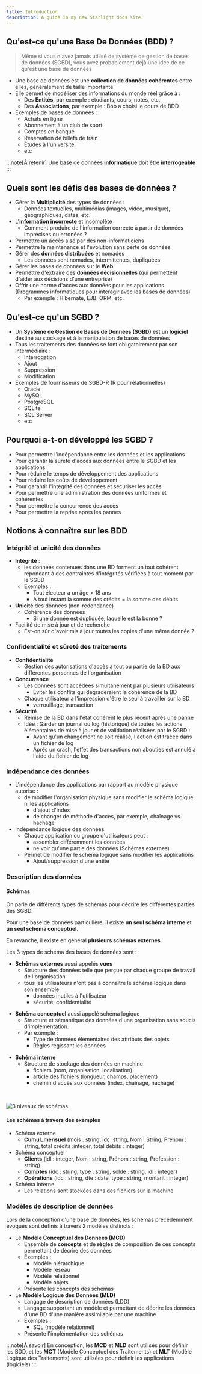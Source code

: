 ```yaml
---
title: Introduction
description: A guide in my new Starlight docs site.
---
```




<Slide>

## Qu'est-ce qu'une Base De Données (BDD) ?

> Même si vous n'avez jamais utilisé de système de gestion de bases de données (SGBD), vous avez probablement déjà une idée de ce qu'est une base de données 

</Slide>
<Slide title="Qu'est-ce qu'une Base De Données (BDD) ?">

- Une base de données est une **collection de données cohérentes** entre elles, généralement de taille importante
- Elle permet de modéliser des informations du monde réel grâce à :
  - Des **Entités**, par exemple : étudiants, cours, notes, etc.
  - Des **Associations**, par exemple : Bob a choisi le cours de BDD
- Exemples de bases de données :
  - Achats en ligne
  - Abonnement à un club de sport
  - Comptes en banque
  - Réservation de billets de train
  - Études à l'université
  - etc

</Slide>
<Slide>

:::note[À retenir]
Une base de données **informatique** doit être **interrogeable**
:::

</Slide>
<Slide>

## Quels sont les défis des bases de données ?

- Gérer la **Multiplicité** des types de données :
  - Données textuelles, multimédias (images, vidéo, musique), géographiques, dates, etc.
- L'**information incorrecte** et incomplète
  - Comment produire de l'information correcte à partir de données imprécises ou erronées ?
- Permettre un accès aisé par des non-informaticiens
- Permettre la maintenance et l'évolution sans perte de données
- Gérer des  **données distribuées** et nomades
  - Les données sont nomades, intermittentes, dupliquées
- Gérer les bases de données sur le **Web**
- Permettre d'extraire des **données décisionnelles** (qui permettent d'aider aux décisions d'une entreprise)
- Offrir une norme d'accès aux données pour les applications (Programmes informatiques pour interagir avec les bases de données)
  - Par exemple : Hibernate, EJB, ORM, etc.

</Slide>
<Slide>

## Qu'est-ce qu'un SGBD ?

- Un **Système de Gestion de Bases de Données (SGBD)** est un **logiciel** destiné au stockage et à la manipulation de bases de données
- Tous les traitements des données se font obligatoirement par son intermédiaire :
  - Interrogation
  - Ajout
  - Suppression
  - Modification
- Exemples de fournisseurs de SGBD-R (R pour relationnelles)
  - Oracle
  - MySQL
  - PostgreSQL
  - SQLite
  - SQL Server
  - etc

</Slide>
<Slide>

## Pourquoi a-t-on développé les SGBD ?

- Pour permettre l'indépendance entre les données et les applications
- Pour garantir la sûreté d'accès aux données entre le SGBD et les applications
- Pour réduire le temps de développement des applications
- Pour réduire les coûts de développement
- Pour garantir l'intégrité des données et sécuriser les accès
- Pour permettre une administration des données uniformes et cohérentes
- Pour permettre la concurrence des accès
- Pour permettre la reprise après les pannes

</Slide>
<Slide>

## Notions à connaître sur les BDD

</Slide>
<Slide title="Notions à connaître sur les BDD">

### Intégrité et unicité des données

- **Intégrité** :
  - les données contenues dans une BD forment un tout cohérent répondant à des contraintes d'intégrités vérifiées à tout moment par le SGBD
  - Exemples :
    - Tout électeur a un âge > 18 ans
    - A tout instant la somme des crédits = la somme des débits
- **Unicité** des données (non-redondance)
  - Cohérence des données
    - Si une donnée est dupliquée, laquelle est la bonne ?
- Facilité de mise à jour et de recherche
  - Est-on sûr d'avoir mis à jour toutes les copies d'une même donnée ?

</Slide>
<Slide title="Notions à connaître sur les BDD">

### Confidentialité et sûreté des traitements

- **Confidentialité**
  - Gestion des autorisations d'accès à tout ou partie de la BD aux différentes personnes de l'organisation
- **Concurrence**
  - Les données sont accédées simultanément par plusieurs utilisateurs
    - Éviter les conflits qui dégraderaient la cohérence de la BD
  - Chaque utilisateur à l'impression d'être le seul à travailler sur la BD
    - verrouillage, transaction
- **Sécurité**
  - Remise de la BD dans l'état cohérent le plus récent après une panne
  - Idée : Garder un journal ou log (historique) de toutes les actions élémentaires de mise à jour et de validation réalisées par le SGBD :
    - Avant qu'un changement ne soit réalisé, l'action est tracée dans un fichier de log
    - Après un crash, l'effet des transactions non abouties est annulé à l'aide du fichier de log

</Slide>
<Slide title="Notions à connaître sur les BDD">

### Indépendance des données

- L'indépendance des applications par rapport au modèle physique autorise :
  - de modifier l'organisation physique sans modifier le schéma logique ni les applications
    - d'ajout d'index
    - de changer de méthode d'accès, par exemple, chaînage vs. hachage
- Indépendance logique des données
  - Chaque application ou groupe d'utilisateurs peut :
    - assembler différemment les données
    - ne voir qu'une partie des données (Schémas externes)
  - Permet de modifier le schéma logique sans modifier les applications
    - Ajout/suppression d'une entité

</Slide>
<Slide>

### Description des données

</Slide>
<Slide title="Description des données">

#### Schémas

On parle de différents types de schémas pour décrire les différentes parties des SGBD.

Pour une base de données particulière, il existe **un seul schéma interne** et **un seul schéma conceptuel**. 

En revanche, il existe en général **plusieurs schémas externes**.

Les 3 types de schéma des bases de données sont :

</Slide>
<Slide>

- **Schémas externes** aussi appelés **vues**
  - Structure des données telle que perçue par chaque groupe de travail de l'organisation
  - tous les utilisateurs n'ont pas à connaître le schéma logique dans son ensemble
    - données inutiles à l'utilisateur
    - sécurité, confidentialité

</Slide>
<Slide>

- **Schéma conceptuel** aussi appelé schéma logique
  - Structure et sémantique des données d'une organisation sans soucis d'implémentation.
  - Par exemple :
    - Type de données élémentaires des attributs des objets
    - Règles régissant les données

</Slide>
<Slide>

- **Schéma interne**
  - Structure de stockage des données en machine
    - fichiers (nom, organisation, localisation)
    - article des fichiers (longueur, champs, placement)
    - chemin d'accès aux données (index, chaînage, hachage)

</Slide>

<br/>

<Slide>

![3 niveaux de schémas](01-introduction-01-3-niveaux-de-schemas.jpg)

</Slide>
<Slide>

#### Les schémas à travers des exemples

- Schéma externe
  - **Cumul_mensuel** (mois : string, idc :string, Nom : String, Prénom : string, total crédits :integer, total débits : integer)
- Schéma conceptuel
  - **Clients** (idl : integer, Nom : string, Prénom : string, Profession : string)
  - **Comptes** (idc : string, type : string, solde : string, idl : integer)
  - **Opérations** (idc : string, dte : date, type : string, montant : integer)
- Schéma interne
  - Les relations sont stockées dans des fichiers sur la machine

</Slide>
<Slide>

### Modèles de description de données

Lors de la conception d'une base de données, les schémas précédemment évoqués sont définis à travers 2 modèles distincts :

* Le **Modèle Conceptuel des Données (MCD)**
    * Ensemble de **concepts** et de **règles** de composition de ces concepts permettant de décrire des données
    * Exemples :
        * Modèle hiérarchique
        * Modèle réseau
        * Modèle relationnel
        * Modèle objets
    * Présente les concepts des schémas
* Le **Modèle Logique des Données (MLD)**
    * Langage de description de données (LDD)
    * Langage supportant un modèle et permettant de décrire les données d'une BD d'une manière assimilable par une machine
    * Exemples :
        * SQL (modèle relationnel)
    * Présente l'implémentation des schémas

</Slide>
<Slide>

:::note[À savoir]
En conception, les **MCD** et **MLD** sont utilisés pour définir les BDD, et les **MCT** (Modèle Conceptuel des Traitements) et **MLT** (Modèle Logique des Traitements) sont utilisées pour définir les applications (logiciels)
:::

</Slide>
